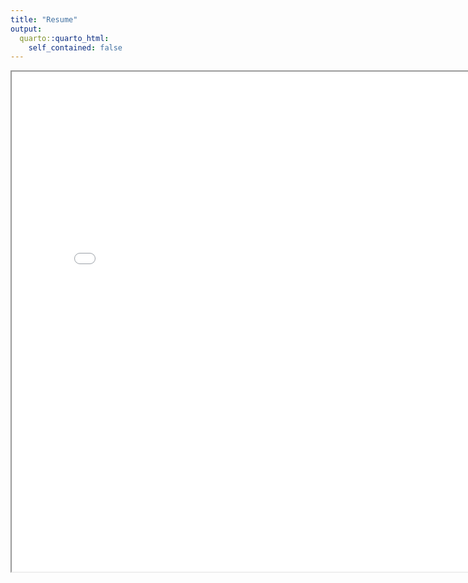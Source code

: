 ```yaml
---
title: "Resume"
output:
  quarto::quarto_html:
    self_contained: false
---
```


<iframe width="800" height="800" src="Akanksha Resume.pdf">

</iframe>

